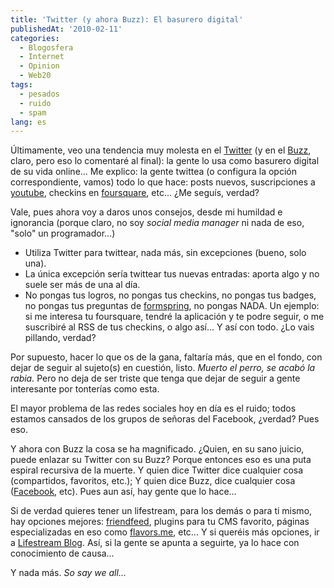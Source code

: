 ```yaml
---
title: 'Twitter (y ahora Buzz): El basurero digital'
publishedAt: '2010-02-11'
categories:
  - Blogosfera
  - Internet
  - Opinion
  - Web20
tags:
  - pesados
  - ruido
  - spam
lang: es
---
```


Últimamente, veo una tendencia muy molesta en el [Twitter](http://twitter.com) (y en el [Buzz](http://buzz.google.com), claro, pero eso lo comentaré al final): la gente lo usa como basurero digital de su vida online... Me explico: la gente twittea (o configura la opción correspondiente, vamos) todo lo que hace: posts nuevos, suscripciones a [youtube](http://youtube.com), checkins en [foursquare](http://4sq.com), etc... ¿Me seguís, verdad?

Vale, pues ahora voy a daros unos consejos, desde mi humildad e ignorancia (porque claro, no soy _social media manager_ ni nada de eso, "solo" un programador...)

- Utiliza Twitter para twittear, nada más, sin excepciones (bueno, solo una).
- La única excepción sería twittear tus nuevas entradas: aporta algo y no suele ser más de una al día.
- No pongas tus logros, no pongas tus checkins, no pongas tus badges, no pongas tus preguntas de [formspring](http://formspring.me), no pongas NADA. Un ejemplo: si me interesa tu foursquare, tendré la aplicación y te podre seguir, o me suscribiré al RSS de tus checkins, o algo así... Y así con todo. ¿Lo vais pillando, verdad?

Por supuesto, hacer lo que os de la gana, faltaría más, que en el fondo, con dejar de seguir al sujeto(s) en cuestión, listo. _Muerto el perro, se acabó la rabia._ Pero no deja de ser triste que tenga que dejar de seguir a gente interesante por tonterías como esta.

El mayor problema de las redes sociales hoy en día es el ruido; todos estamos cansados de los grupos de señoras del Facebook, ¿verdad? Pues eso.

Y ahora con Buzz la cosa se ha magnificado. ¿Quien, en su sano juicio, puede enlazar su Twitter con su Buzz? Porque entonces eso es una puta espiral recursiva de la muerte. Y quien dice Twitter dice cualquier cosa (compartidos, favoritos, etc.); Y quien dice Buzz, dice cualquier cosa ([Facebook](http://facebook.com), etc). Pues aun así, hay gente que lo hace...

Si de verdad quieres tener un lifestream, para los demás o para ti mismo, hay opciones mejores: [friendfeed](http://friendfeed.com/), plugins para tu CMS favorito, páginas especializadas en eso como [flavors.me](http://flavors.me), etc... Y si queréis más opciones, ir a [Lifestream Blog](http://lifestreamblog.com). Así, si la gente se apunta a seguirte, ya lo hace con conocimiento de causa...

Y nada más. _So say we all..._
